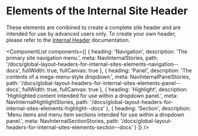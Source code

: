 
<Meta title="Global Layout/Headers/For Internal Sites/Elements/Overview" />

# Elements of the Internal Site Header

These elements are combined to create a complete site header and are intended for use by advanced users only. To create your own header, please refer to the [Internal Header](?path=/docs/v2-docs_global-layout-headers-for-internal-sites--docs) documentation.

<ComponentList
  components={[
    {
      heading: 'Navigation',
      description: 'The primary site navigation menu.',
      meta: NavInternalStories,
      path: '/docs/global-layout-headers-for-internal-sites-elements-navigation--docs',
      fullWidth: true,
      fullCanvas: true
    },
    {
      heading: 'Panel',
      description: 'The contents of a mega-menu-style dropdown.',
      meta: NavInternalPanelStories,
      path: '/docs/global-layout-headers-for-internal-sites-elements-panel--docs',
      fullWidth: true,
      fullCanvas: true
    },
    {
      heading: 'Highlight',
      description: 'Highlighted content intended for use within a dropdown panel.',
      meta: NavInternalHighlightStories,
      path: '/docs/global-layout-headers-for-internal-sites-elements-highlight--docs'
    },
    {
      heading: 'Section',
      description: 'Menu items and menu item sections intended for use within a dropdown panel.',
      meta: NavInternalSectionStories,
      path: '/docs/global-layout-headers-for-internal-sites-elements-section--docs'
    }
  ]}
/>

